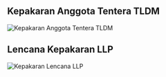## Kepakaran Anggota Tentera TLDM

![Kepakaran Anggota Tentera TLDM](/kepakaran/pangkat.jpg)

## Lencana Kepakaran LLP

![Kepakaran Lencana LLP](/kepakaran/lencana-kepakaran-llp.jpg)


